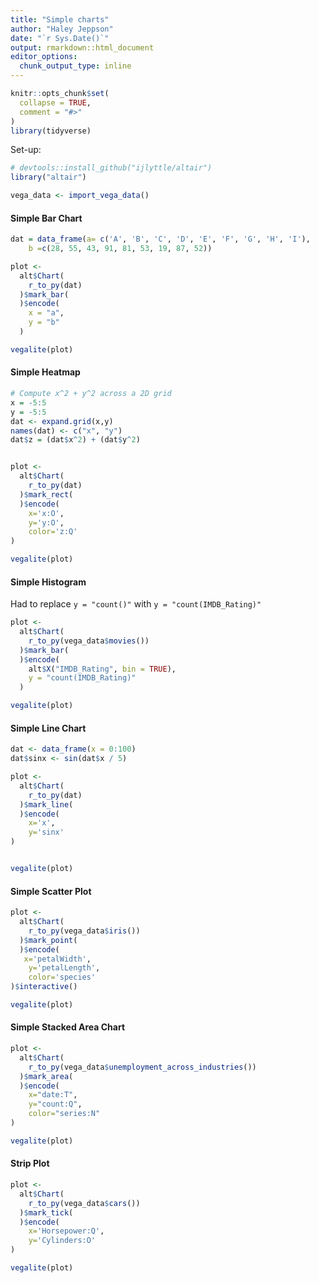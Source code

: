 ```yaml
---
title: "Simple charts"
author: "Haley Jeppson"
date: "`r Sys.Date()`"
output: rmarkdown::html_document
editor_options: 
  chunk_output_type: inline
---
```


```r
knitr::opts_chunk$set(
  collapse = TRUE,
  comment = "#>"
)
library(tidyverse)
```

Set-up:

```r
# devtools::install_github("ijlyttle/altair")
library("altair")

vega_data <- import_vega_data()
```


#### Simple Bar Chart

```r

dat = data_frame(a= c('A', 'B', 'C', 'D', 'E', 'F', 'G', 'H', 'I'),
    b =c(28, 55, 43, 91, 81, 53, 19, 87, 52))

plot <- 
  alt$Chart(
    r_to_py(dat)
  )$mark_bar(
  )$encode(
    x = "a",
    y = "b"
  )

vegalite(plot)
```

#### Simple Heatmap

```r
# Compute x^2 + y^2 across a 2D grid
x = -5:5
y = -5:5
dat <- expand.grid(x,y)
names(dat) <- c("x", "y")
dat$z = (dat$x^2) + (dat$y^2)


plot <- 
  alt$Chart(
    r_to_py(dat)
  )$mark_rect(
  )$encode(
    x='x:O',
    y='y:O',
    color='z:Q'
)

vegalite(plot)
```


#### Simple Histogram

Had to replace `y = "count()"` with `y = "count(IMDB_Rating)"`

```r

plot <- 
  alt$Chart(
    r_to_py(vega_data$movies())
  )$mark_bar(
  )$encode(
    alt$X("IMDB_Rating", bin = TRUE), 
    y = "count(IMDB_Rating)"
  )

vegalite(plot)
```



#### Simple Line Chart

```r
dat <- data_frame(x = 0:100) 
dat$sinx <- sin(dat$x / 5)

plot <- 
  alt$Chart(
    r_to_py(dat)
  )$mark_line(
  )$encode(
    x='x',
    y='sinx'
)


vegalite(plot)
```

#### Simple Scatter Plot

```r
plot <- 
  alt$Chart(
    r_to_py(vega_data$iris())
  )$mark_point(
  )$encode(
   x='petalWidth',
    y='petalLength',
    color='species'
)$interactive()

vegalite(plot)
```

#### Simple Stacked Area Chart

```r
plot <- 
  alt$Chart(
    r_to_py(vega_data$unemployment_across_industries())
  )$mark_area(
  )$encode(
    x="date:T",
    y="count:Q",
    color="series:N"
)

vegalite(plot)
```


#### Strip Plot

```r
plot <- 
  alt$Chart(
    r_to_py(vega_data$cars())
  )$mark_tick(
  )$encode(
    x='Horsepower:Q',
    y='Cylinders:O'
)

vegalite(plot)
```








